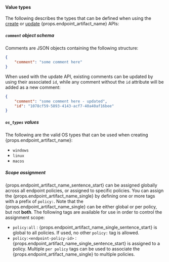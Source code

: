 

#### Value types

The following describes the types that can be defined when using the [create](((security-guide))/create-{props.endpoint_artifact_api_doc_name}-item-api.html) or [update](((security-guide))/update-{props.endpoint_artifact_api_doc_name}-item-api.html) {props.endpoint_artifact_name} APIs:

<div id="exception-{props.endpoint_artifact_api_doc_name}-item-comment-schema"></div>

##### `comment` object schema

Comments are JSON objects containing the following structure:

```json
{
    "comment": "some comment here"
}
```

When used with the update API, existing comments can be updated by using their associated `id`, while any comment without the `id` attribute will be added as a new comment:

```json
{
    "comment": "some comment here - updated",
    "id": "1078cf59-5893-4143-acf7-40a40af16bee"
}
```

<div id="exception-{props.endpoint_artifact_api_doc_name}-item-os-types"></div>

##### `os_types` values

The following are the valid OS types that can be used when creating {props.endpoint_artifact_name}:

* `windows`
* `linux`
* `macos`

<div id="exception-{props.endpoint_artifact_api_doc_name}-item-scope-assignment-tags"></div>

##### Scope assignment

{props.endpoint_artifact_name_sentence_start} can be assigned globally across all endpoint policies, or assigned to specific policies. You can assign the {props.endpoint_artifact_name_single} by defining one or more tags with a prefix of `policy:`. Note that the {props.endpoint_artifact_name_single} can be either global or per policy, but not **both**. The following tags are available for use in order to control the assignment scope:

* `policy:all` : {props.endpoint_artifact_name_single_sentence_start} is global to all policies. If used, no other `policy:` tag is allowed.
* `policy:<endpoint-policy-id>` : {props.endpoint_artifact_name_single_sentence_start} is assigned to a policy. Multiple `per policy` tags can be used to associate the {props.endpoint_artifact_name_single} to multiple policies.

